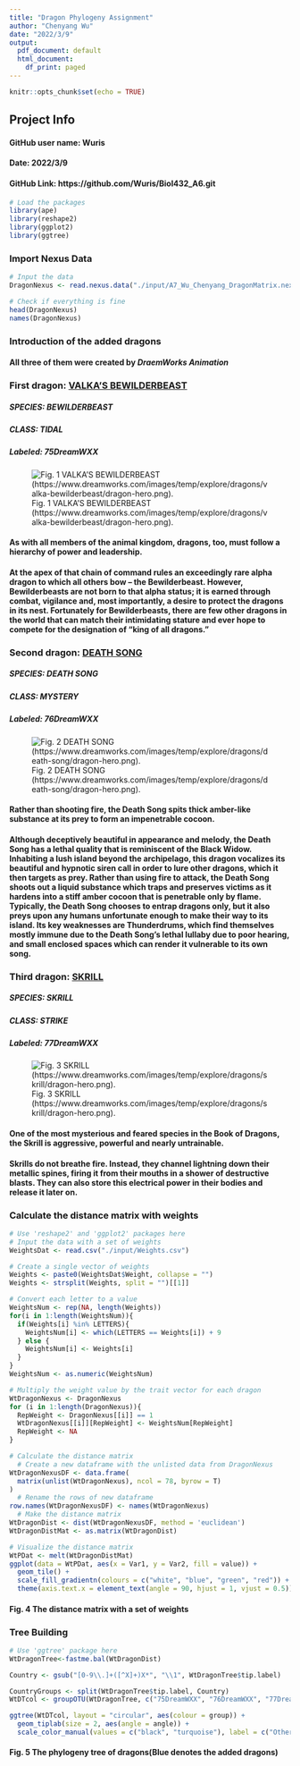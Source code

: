 ```yaml
---
title: "Dragon Phylogeny Assignment"
author: "Chenyang Wu"
date: "2022/3/9"
output:
  pdf_document: default
  html_document:
    df_print: paged
---
```


```r
knitr::opts_chunk$set(echo = TRUE)
```

## Project Info
#### **GitHub user name**: Wuris
#### **Date**: 2022/3/9
#### **GitHub Link**: https://github.com/Wuris/Biol432_A6.git


```r
# Load the packages
library(ape)
library(reshape2)
library(ggplot2)
library(ggtree)
```


### Import Nexus Data
```r
# Input the data
DragonNexus <- read.nexus.data("./input/A7_Wu_Chenyang_DragonMatrix.nex")

# Check if everything is fine
head(DragonNexus)
names(DragonNexus)
```

### Introduction of the added dragons
#### All three of them were created by *DraemWorks Animation*
### First dragon: [VALKA'S BEWILDERBEAST](https://www.dreamworks.com/how-to-train-your-dragon/explore/valkas-bewilderbeast)
##### SPECIES: BEWILDERBEAST
##### CLASS: TIDAL
##### Labeled: 75DreamWXX
![Fig. 1 VALKA'S BEWILDERBEAST (https://www.dreamworks.com/images/temp/explore/dragons/valka-bewilderbeast/dragon-hero.png).](./images/BEWILDERBEAST.png)

#### **As with all members of the animal kingdom, dragons, too, must follow a hierarchy of power and leadership.**
#### At the apex of that chain of command rules an exceedingly rare alpha dragon to which all others bow – the Bewilderbeast. However, Bewilderbeasts are not born to that alpha status; it is earned through combat, vigilance and, most importantly, a desire to protect the dragons in its nest. Fortunately for Bewilderbeasts, there are few other dragons in the world that can match their intimidating stature and ever hope to compete for the designation of "king of all dragons."

### Second dragon: [DEATH SONG](https://www.dreamworks.com/how-to-train-your-dragon/explore/death-song)
##### SPECIES: DEATH SONG
##### CLASS: MYSTERY
##### Labeled: 76DreamWXX
![Fig. 2 DEATH SONG (https://www.dreamworks.com/images/temp/explore/dragons/death-song/dragon-hero.png).](./images/DEATH_SONG.png)

#### **Rather than shooting fire, the Death Song spits thick amber-like substance at its prey to form an impenetrable cocoon.**
#### Although deceptively beautiful in appearance and melody, the Death Song has a lethal quality that is reminiscent of the Black Widow. Inhabiting a lush island beyond the archipelago, this dragon vocalizes its beautiful and hypnotic siren call in order to lure other dragons, which it then targets as prey. Rather than using fire to attack, the Death Song shoots out a liquid substance which traps and preserves victims as it hardens into a stiff amber cocoon that is penetrable only by flame. Typically, the Death Song chooses to entrap dragons only, but it also preys upon any humans unfortunate enough to make their way to its island. Its key weaknesses are Thunderdrums, which find themselves mostly immune due to the Death Song's lethal lullaby due to poor hearing, and small enclosed spaces which can render it vulnerable to its own song.

### Third dragon: [SKRILL](https://www.dreamworks.com/how-to-train-your-dragon/explore/skrill)
##### SPECIES: SKRILL
##### CLASS: STRIKE
##### Labeled: 77DreamWXX
![Fig. 3 SKRILL (https://www.dreamworks.com/images/temp/explore/dragons/skrill/dragon-hero.png).](./images/SKRILL.png)

#### **One of the most mysterious and feared species in the Book of Dragons, the Skrill is aggressive, powerful and nearly untrainable.**

#### Skrills do not breathe fire. Instead, they channel lightning down their metallic spines, firing it from their mouths in a shower of destructive blasts. They can also store this electrical power in their bodies and release it later on.


### Calculate the distance matrix with weights
```r
# Use 'reshape2' and 'ggplot2' packages here
# Input the data with a set of weights
WeightsDat <- read.csv("./input/Weights.csv")

# Create a single vector of weights
Weights <- paste0(WeightsDat$Weight, collapse = "")
Weights <- strsplit(Weights, split = "")[[1]]

# Convert each letter to a value
WeightsNum <- rep(NA, length(Weights))
for(i in 1:length(WeightsNum)){
  if(Weights[i] %in% LETTERS){
    WeightsNum[i] <- which(LETTERS == Weights[i]) + 9
  } else {
    WeightsNum[i] <- Weights[i]
  }
}
WeightsNum <- as.numeric(WeightsNum)

# Multiply the weight value by the trait vector for each dragon
WtDragonNexus <- DragonNexus 
for (i in 1:length(DragonNexus)){
  RepWeight <- DragonNexus[[i]] == 1
  WtDragonNexus[[i]][RepWeight] <- WeightsNum[RepWeight]
  RepWeight <- NA
}

# Calculate the distance matrix
  # Create a new dataframe with the unlisted data from DragonNexus
WtDragonNexusDF <- data.frame(
  matrix(unlist(WtDragonNexus), ncol = 78, byrow = T)
)
  # Rename the rows of new dataframe
row.names(WtDragonNexusDF) <- names(WtDragonNexus)
  # Make the distance matrix
WtDragonDist <- dist(WtDragonNexusDF, method = 'euclidean')
WtDragonDistMat <- as.matrix(WtDragonDist)

# Visualize the distance matrix
WtPDat <- melt(WtDragonDistMat)
ggplot(data = WtPDat, aes(x = Var1, y = Var2, fill = value)) + 
  geom_tile() + 
  scale_fill_gradientn(colours = c("white", "blue", "green", "red")) +
  theme(axis.text.x = element_text(angle = 90, hjust = 1, vjust = 0.5))
```

#### Fig. 4 The distance matrix with a set of weights

### Tree Building
```r
# Use 'ggtree' package here
WtDragonTree<-fastme.bal(WtDragonDist)

Country <- gsub("[0-9\\.]+([^X]+)X*", "\\1", WtDragonTree$tip.label) 

CountryGroups <- split(WtDragonTree$tip.label, Country)
WtDTcol <- groupOTU(WtDragonTree, c("75DreamWXX", "76DreamWXX", "77DreamWXX"))

ggtree(WtDTcol, layout = "circular", aes(colour = group)) + 
  geom_tiplab(size = 2, aes(angle = angle)) +
  scale_color_manual(values = c("black", "turquoise"), label = c("Other dragon", "My dragon"))
```

#### Fig. 5 The phylogeny tree of dragons(Blue denotes the added dragons)


